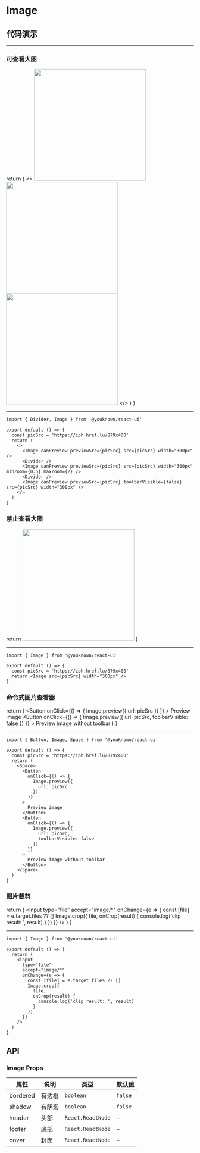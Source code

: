 # Image

## 代码演示



---

### 可查看大图

  return (
    <>
      <Image canPreview previewSrc={picSrc} src={picSrc} width="300px" />
      <Divider />
      <Image canPreview previewSrc={picSrc} src={picSrc} width="300px" minZoom={0.5} maxZoom={2} />
      <Divider />
      <Image canPreview previewSrc={picSrc} toolbarVisible={false} src={picSrc} width="300px" />
    </>
  )
}

<ImageCanPreview />

---

```tsx
import { Divider, Image } from '@youknown/react-ui'

export default () => {
  const picSrc = 'https://iph.href.lu/879x400'
  return (
    <>
      <Image canPreview previewSrc={picSrc} src={picSrc} width="300px" />
      <Divider />
      <Image canPreview previewSrc={picSrc} src={picSrc} width="300px" minZoom={0.5} maxZoom={2} />
      <Divider />
      <Image canPreview previewSrc={picSrc} toolbarVisible={false} src={picSrc} width="300px" />
    </>
  )
}
```

### 禁止查看大图

  return <Image src={picSrc} width="300px" />
}

<ImageCanNotPreview />

---

```tsx
import { Image } from '@youknown/react-ui'

export default () => {
  const picSrc = 'https://iph.href.lu/879x400'
  return <Image src={picSrc} width="300px" />
}
```

### 命令式图片查看器

  return (
    <Space>
      <Button
        onClick={() => {
          Image.preview({
            url: picSrc
          })
        }}
      >
        Preview image
      </Button>
      <Button
        onClick={() => {
          Image.preview({
            url: picSrc,
            toolbarVisible: false
          })
        }}
      >
        Preview image without toolbar
      </Button>
    </Space>
  )
}

<ImageCommand />

---

```tsx
import { Button, Image, Space } from '@youknown/react-ui'

export default () => {
  const picSrc = 'https://iph.href.lu/879x400'
  return (
    <Space>
      <Button
        onClick={() => {
          Image.preview({
            url: picSrc
          })
        }}
      >
        Preview image
      </Button>
      <Button
        onClick={() => {
          Image.preview({
            url: picSrc,
            toolbarVisible: false
          })
        }}
      >
        Preview image without toolbar
      </Button>
    </Space>
  )
}
```

### 图片裁剪

  return (
    <input
      type="file"
      accept="image/*"
      onChange={e => {
        const [file] = e.target.files ?? []
        Image.crop({
          file,
          onCrop(result) {
            console.log('clip result: ', result)
          }
        })
      }}
    />
  )
}

<ImageCrop />

---

```tsx
import { Image } from '@youknown/react-ui'

export default () => {
  return (
    <input
      type="file"
      accept="image/*"
      onChange={e => {
        const [file] = e.target.files ?? []
        Image.crop({
          file,
          onCrop(result) {
            console.log('clip result: ', result)
          }
        })
      }}
    />
  )
}
```

## API

### Image Props

| 属性     | 说明   | 类型              | 默认值  |
| -------- | ------ | ----------------- | ------- |
| bordered | 有边框 | `boolean`         | `false` |
| shadow   | 有阴影 | `boolean`         | `false` |
| header   | 头部   | `React.ReactNode` | -       |
| footer   | 底部   | `React.ReactNode` | -       |
| cover    | 封面   | `React.ReactNode` | -       |
